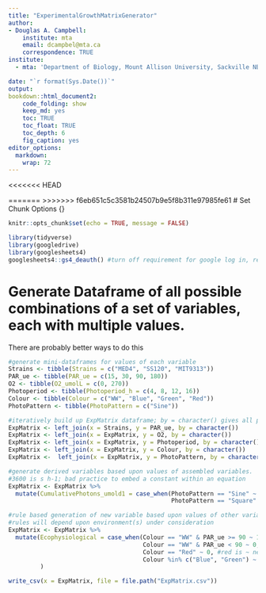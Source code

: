 ---
title: "ExperimentalGrowthMatrixGenerator"
author:
- Douglas A. Campbell:
    institute: mta
    email: dcampbel@mta.ca
    correspondence: TRUE
institute:
  - mta: 'Department of Biology, Mount Allison University, Sackville NB, Canada, E4L1G7'

date: "`r format(Sys.Date())`"
output:
bookdown::html_document2:
    code_folding: show
    keep_md: yes
    toc: TRUE
    toc_float: TRUE
    toc_depth: 6
    fig_caption: yes
editor_options: 
  markdown: 
    wrap: 72
---
<<<<<<< HEAD

=======
>>>>>>> f6eb651c5c3581b24507b9e5f8b311e97985fe61
# Set Chunk Options {}
```{r setup, include = FALSE}
knitr::opts_chunk$set(echo = TRUE, message = FALSE)
```

```{r libraries, include=FALSE}
library(tidyverse)
library(googledrive)
library(googlesheets4)
googlesheets4::gs4_deauth() #turn off requirement for google log in, requires googlesheets to be set for 'anyone with link' 

```

# Generate Dataframe of all possible combinations of a set of variables, each with multiple values.
There are probably better ways to do this
```{r matrix setup, include = FALSE}
#generate mini-dataframes for values of each variable
Strains <- tibble(Strains = c("MED4", "SS120", "MIT9313"))
PAR_ue <- tibble(PAR_ue = c(15, 30, 90, 180))
O2 <- tibble(O2_umolL = c(0, 270))
Photoperiod <- tibble(Photoperiod_h = c(4, 8, 12, 16))
Colour <- tibble(Colour = c("WW", "Blue", "Green", "Red"))
PhotoPattern <- tibble(PhotoPattern = c("Sine"))

#iteratively build up ExpMatrix dataframe; by = character() gives all possible combinations of values of the variables
ExpMatrix <- left_join(x = Strains, y = PAR_ue, by = character())
ExpMatrix <- left_join(x = ExpMatrix, y = O2, by = character())
ExpMatrix <- left_join(x = ExpMatrix, y = Photoperiod, by = character())
ExpMatrix <- left_join(x = ExpMatrix, y = Colour, by = character())
ExpMatrix <-  left_join(x = ExpMatrix, y = PhotoPattern, by = character())

#generate derived variables based upon values of assembled variables.
#3600 is s h-1; bad practice to embed a constant within an equation
ExpMatrix <- ExpMatrix %>%
  mutate(CumulativePhotons_umold1 = case_when(PhotoPattern == "Sine" ~ Photoperiod_h * 3600 * PAR_ue/2,
                                              PhotoPattern == "Square" ~ Photoperiod_h * 3600 * PAR_ue))

#rule based generation of new variable based upon values of other variables
#rules will depend upon environment(s) under consideration
ExpMatrix <- ExpMatrix %>%
  mutate(Ecophysiological = case_when(Colour == "WW" & PAR_ue >= 90 ~ 1, #white light is never low because of spectral attenuation
                                      Colour == "WW" & PAR_ue < 90 ~ 0, #white light is never low because of spectral attenuation
                                      Colour == "Red" ~ 0, #red is ~ never ecophysiological in ocean water
                                      Colour %in% c("Blue", "Green") ~ 1) #blue and green light can be natural depending upon depth and attenuation
         )
```

```{r export to .csv}
write_csv(x = ExpMatrix, file = file.path("ExpMatrix.csv"))
```

